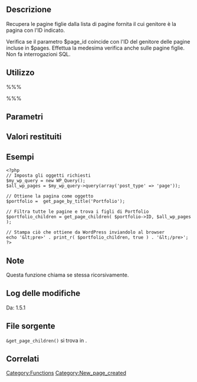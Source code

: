 {{Languages|
{{en|Function Reference/get_page_children}}
{{it|Riferimento funzioni/get_page_children}}
}}

== Descrizione ==
Recupera le pagine figlie dalla lista di pagine fornita il cui genitore è la pagina con l'ID indicato.

Verifica se il parametro $page_id coincide con l'ID del genitore delle pagine incluse in $pages. Effettua la medesima verifica anche sulle pagine figlie. Non fa interrogazioni SQL.

== Utilizzo ==
%%%<?php &get_page_children( $page_id, $pages ) ?>
<?php get_page_children( $page_id, $pages ) ?>%%%

== Parametri ==
{{it:Parameter|$page_id|integer|ID della pagina.}}
{{it:Parameter|$pages|array|Lista di pagine.}}

== Valori restituiti ==
{{it:Return||array|}}

== Esempi ==
<pre><?php
// Imposta gli oggetti richiesti
$my_wp_query = new WP_Query();
$all_wp_pages = $my_wp_query->query(array('post_type' => 'page'));

// Ottiene la pagina come oggetto
$portfolio =  get_page_by_title('Portfolio');

// Filtra tutte le pagine e trova i figli di Portfolio
$portfolio_children = get_page_children( $portfolio->ID, $all_wp_pages );

// Stampa ciò che ottiene da WordPress inviandolo al browser
echo '&lt;pre>' . print_r( $portfolio_children, true ) . '&lt;/pre>';
?></pre>

== Note ==
Questa funzione chiama se stessa ricorsivamente.

== Log delle modifiche ==
Da: 1.5.1

== File sorgente ==
<!-- Need links to current source code files -->
<tt>&get_page_children()</tt> si trova in {{Trac|wp-includes/post.php}}.

== Correlati ==
{{Page Tags}}

{{it:Tag Footer}}

[[Category:Functions]]
[[Category:New_page_created]]